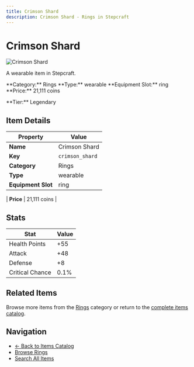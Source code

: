 ```yaml
---
title: Crimson Shard
description: Crimson Shard - Rings in Stepcraft
---
```


# Crimson Shard

<div className="flex items-start gap-6 mb-8">
  <div className="flex-shrink-0">
    <img src="/assets/resources/trinketry/rings/crimson_shard.png" alt="Crimson Shard" className="w-24 h-24 border rounded-lg" />
  </div>
  <div className="flex-1">
    <div className="space-y-2">
      <p className="text-lg text-muted-foreground">A wearable item in Stepcraft.</p>
      <div className="flex flex-wrap gap-4 text-sm">
        <span className="px-2 py-1 bg-blue-100 dark:bg-blue-900 rounded-md">
          **Category:** Rings
        </span>
        <span className="px-2 py-1 bg-green-100 dark:bg-green-900 rounded-md">
          **Type:** wearable
        </span>
        <span className="px-2 py-1 bg-purple-100 dark:bg-purple-900 rounded-md">
          **Equipment Slot:** ring
        </span>
        <span className="px-2 py-1 bg-yellow-100 dark:bg-yellow-900 rounded-md">
          **Price:** 21,111 coins
        </span>
      </div>
      <p className="text-sm font-medium">**Tier:** Legendary</p>
    </div>
  </div>
</div>

## Item Details

| Property | Value |
|----------|-------|
| **Name** | Crimson Shard |
| **Key** | `crimson_shard` |
| **Category** | Rings |
| **Type** | wearable |
| **Equipment Slot** | ring |

| **Price** | 21,111 coins |


## Stats

| Stat | Value |
|------|-------|
| Health Points | +55 |
| Attack | +48 |
| Defense | +8 |
| Critical Chance | 0.1% |

## Related Items

Browse more items from the [Rings](/items#rings) category or return to the [complete items catalog](/items).

## Navigation

- [← Back to Items Catalog](/items)
- [Browse Rings](/items#rings)
- [Search All Items](/items)
